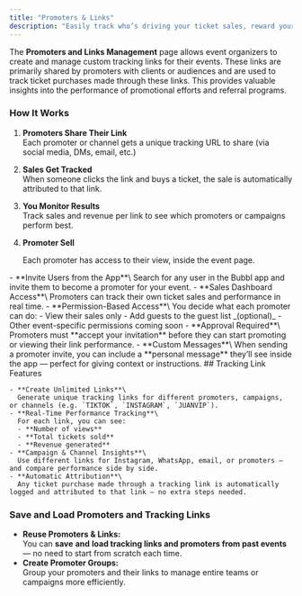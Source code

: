 ```yaml
---
title: "Promoters & Links"
description: "Easily track who’s driving your ticket sales, reward your promoters, and measure campaign performance — all in one place."
---
```


The **Promoters and Links Management** page allows event organizers to create and manage custom tracking links for their events. These links are primarily shared by promoters with clients or audiences and are used to track ticket purchases made through these links. This provides valuable insights into the performance of promotional efforts and referral programs.

### How It Works

1. **Promoters Share Their Link**\
   Each promoter or channel gets a unique tracking URL to share (via social media, DMs, email, etc.)
2. **Sales Get Tracked**\
   When someone clicks the link and buys a ticket, the sale is automatically attributed to that link.
3. **You Monitor Results**\
   Track sales and revenue per link to see which promoters or campaigns perform best.
4. **Promoter Sell**

   Each promoter has access to their view, inside the event page.

<Tabs>
  <Tab title="Promoters">
    - **Invite Users from the App**\
      Search for any user in the Bubbl app and invite them to become a promoter for your event.
    - **Sales Dashboard Access**\
      Promoters can track their own ticket sales and performance in real time.
    - **Permission-Based Access**\
      You decide what each promoter can do:
      - View their sales only
      - Add guests to the guest list _(optional)_
      - Other event-specific permissions coming soon
    - **Approval Required**\
      Promoters must **accept your invitation** before they can start promoting or viewing their link performance.
    - **Custom Messages**\
      When sending a promoter invite, you can include a **personal message** they’ll see inside the app — perfect for giving context or instructions.
  </Tab>
  <Tab title="Tracking Links">
    ## Tracking Link Features

    - **Create Unlimited Links**\
      Generate unique tracking links for different promoters, campaigns, or channels (e.g. `TIKTOK`, `INSTAGRAM`, `JUANVIP`).
    - **Real-Time Performance Tracking**\
      For each link, you can see:
      - **Number of views**
      - **Total tickets sold**
      - **Revenue generated**
    - **Campaign & Channel Insights**\
      Use different links for Instagram, WhatsApp, email, or promoters — and compare performance side by side.
    - **Automatic Attribution**\
      Any ticket purchase made through a tracking link is automatically logged and attributed to that link — no extra steps needed.
  </Tab>
</Tabs>

### Save and Load Promoters and Tracking Links

- **Reuse Promoters & Links:**\
  You can **save** **and** **load tracking links and promoters from past events** — no need to start from scratch each time.
- **Create Promoter Groups:**\
  Group your promoters and their links to manage entire teams or campaigns more efficiently.
